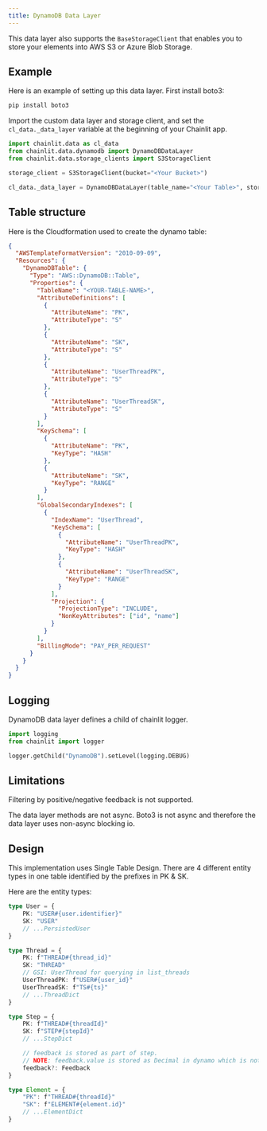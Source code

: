 ```yaml
---
title: DynamoDB Data Layer
---
```


This data layer also supports the `BaseStorageClient` that enables you to store your elements into AWS S3 or Azure Blob Storage.

## Example
Here is an example of setting up this data layer. First install boto3:
```bash
pip install boto3
```

Import the custom data layer and storage client, and set the `cl_data._data_layer` variable at the beginning of your Chainlit app.

```python
import chainlit.data as cl_data
from chainlit.data.dynamodb import DynamoDBDataLayer
from chainlit.data.storage_clients import S3StorageClient

storage_client = S3StorageClient(bucket="<Your Bucket>")

cl_data._data_layer = DynamoDBDataLayer(table_name="<Your Table>", storage_provider=storage_client)
```

## Table structure

Here is the Cloudformation used to create the dynamo table:
```json
{
  "AWSTemplateFormatVersion": "2010-09-09",
  "Resources": {
    "DynamoDBTable": {
      "Type": "AWS::DynamoDB::Table",
      "Properties": {
        "TableName": "<YOUR-TABLE-NAME>",
        "AttributeDefinitions": [
          {
            "AttributeName": "PK",
            "AttributeType": "S"
          },
          {
            "AttributeName": "SK",
            "AttributeType": "S"
          },
          {
            "AttributeName": "UserThreadPK",
            "AttributeType": "S"
          },
          {
            "AttributeName": "UserThreadSK",
            "AttributeType": "S"
          }
        ],
        "KeySchema": [
          {
            "AttributeName": "PK",
            "KeyType": "HASH"
          },
          {
            "AttributeName": "SK",
            "KeyType": "RANGE"
          }
        ],
        "GlobalSecondaryIndexes": [
          {
            "IndexName": "UserThread",
            "KeySchema": [
              {
                "AttributeName": "UserThreadPK",
                "KeyType": "HASH"
              },
              {
                "AttributeName": "UserThreadSK",
                "KeyType": "RANGE"
              }
            ],
            "Projection": {
              "ProjectionType": "INCLUDE",
              "NonKeyAttributes": ["id", "name"]
            }
          }
        ],
        "BillingMode": "PAY_PER_REQUEST"
      }
    }
  }
}
```

## Logging

DynamoDB data layer defines a child of chainlit logger.

```python
import logging
from chainlit import logger

logger.getChild("DynamoDB").setLevel(logging.DEBUG)
```

## Limitations
Filtering by positive/negative feedback is not supported.

The data layer methods are not async. Boto3 is not async and therefore the data layer uses non-async blocking io.

## Design

This implementation uses Single Table Design. There are 4 different entity types in one table identified by the prefixes in PK & SK.

Here are the entity types:
```ts
type User = {
    PK: "USER#{user.identifier}"
    SK: "USER"
    // ...PersistedUser
}

type Thread = {
    PK: f"THREAD#{thread_id}"
    SK: "THREAD"
    // GSI: UserThread for querying in list_threads
    UserThreadPK: f"USER#{user_id}"
    UserThreadSK: f"TS#{ts}"
    // ...ThreadDict
}

type Step = {
    PK: f"THREAD#{threadId}"
    SK: f"STEP#{stepId}"
    // ...StepDict

    // feedback is stored as part of step. 
    // NOTE: feedback.value is stored as Decimal in dynamo which is not json serializable
    feedback?: Feedback
}

type Element = {
    "PK": f"THREAD#{threadId}"
    "SK": f"ELEMENT#{element.id}"
    // ...ElementDict
}
```
